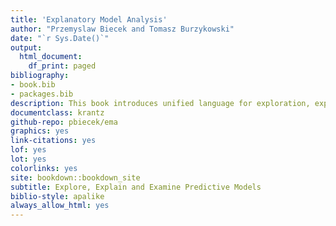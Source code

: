 ```yaml
--- 
title: 'Explanatory Model Analysis'
author: "Przemyslaw Biecek and Tomasz Burzykowski"
date: "`r Sys.Date()`"
output:
  html_document:
    df_print: paged
bibliography:
- book.bib
- packages.bib
description: This book introduces unified language for exploration, explanation and examination of predictive machine learning models.
documentclass: krantz
github-repo: pbiecek/ema
graphics: yes
link-citations: yes
lof: yes
lot: yes
colorlinks: yes
site: bookdown::bookdown_site
subtitle: Explore, Explain and Examine Predictive Models
biblio-style: apalike
always_allow_html: yes
---
```

